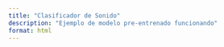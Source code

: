```yaml
---
title: "Clasificador de Sonido"
description: "Ejemplo de modelo pre-entrenado funcionando"
format: html
---
```


<div id="p5-sketch">
  <div id="canvas-container"></div>
</div>

<script src="https://cdnjs.cloudflare.com/ajax/libs/p5.js/1.9.4/p5.min.js"></script>
<script src="https://unpkg.com/ml5@latest/dist/ml5.min.js"></script>
 
 
 
<script>
(function() {
  const sketch = (p) => {

    // Initialize a sound classifier method with SpeechCommands18w model. A callback needs to be passed.
    let classifier;

    // Array containing the 18 words of SpeechCommands18w
    let words = [
      "zero",
      "one",
      "two",
      "three",
      "four",
      "five",
      "six",
      "seven",
      "eight",
      "nine",
      "up",
      "down",
      "left",
      "right",
      "go",
      "stop",
      "yes",
      "no",
    ];

    // Variable for displaying the results on the canvas
    let predictedWord = "";

    p.preload = function() {
      // Options for the SpeechCommands18w model, the default probabilityThreshold is 0
      let options = { probabilityThreshold: 0.7 };
      // Load SpeechCommands18w sound classifier model
      classifier = ml5.soundClassifier("SpeechCommands18w", options);
    };

    p.setup = function() {
      p.createCanvas(650, 450);
      // Classify the sound from microphone in real time
      classifier.classify(gotResult); // Este es el método correcto, no classifier.classifyStart
    };

    p.draw = function() {
      p.background(250);
      // Call function for displaying background words
      displayWords();

      // Once the model outputs results start displaying the predicted word on the canvas
      if (predictedWord !== "") {
        p.fill(211, 107, 255);
        p.textAlign(p.CENTER, p.CENTER);
        p.textSize(64);
        p.text(predictedWord, p.width / 2, 90);
      }
    };

    // Function to display the 18 words on the canvas
    function displayWords() {
      p.textAlign(p.CENTER, p.CENTER);
      p.textSize(32);
      p.fill(96);
      p.text("Say one of these words!", p.width / 2, 40);

      let x = 125;
      let y = 150;
      // Words appear in 3 columns of 6 rows
      for (let i = 0; i < words.length; i++) {
        p.fill(158);
        p.text(words[i], x, y);
        y += 50;
        if ((i + 1) % 6 === 0) {
          x += 200;
          y = 150;
        }
      }
    }

    // A function to run when we get any errors and the results
    function gotResult(results) {
      // The results are in an array ordered by confidence
      console.log(results);
      // Load the first label to the text variable displayed on the canvas
      if (results && results.length > 0) {
        predictedWord = results[0].label;
      }
    }

  }; 
    new p5(sketch);
})();
</script>

